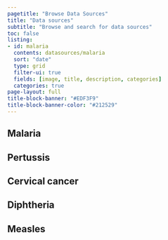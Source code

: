 ```yaml
---
pagetitle: "Browse Data Sources"
title: "Data sources"
subtitle: "Browse and search for data sources"
toc: false
listing: 
- id: malaria
  contents: datasources/malaria
  sort: "date"
  type: grid
  filter-ui: true
  fields: [image, title, description, categories]
  categories: true
page-layout: full
title-block-banner: "#EDF3F9"
title-block-banner-color: "#212529"
---
```


:::{#data-tabs .panel-tabset}

## Malaria

:::{#malaria}
:::

## Pertussis

:::{#pertussis}
:::

## Cervical cancer

:::{#cervical-cancer}
:::

## Diphtheria 

:::{#diphtheria}
:::

## Measles

:::{#measles}
:::

:::
